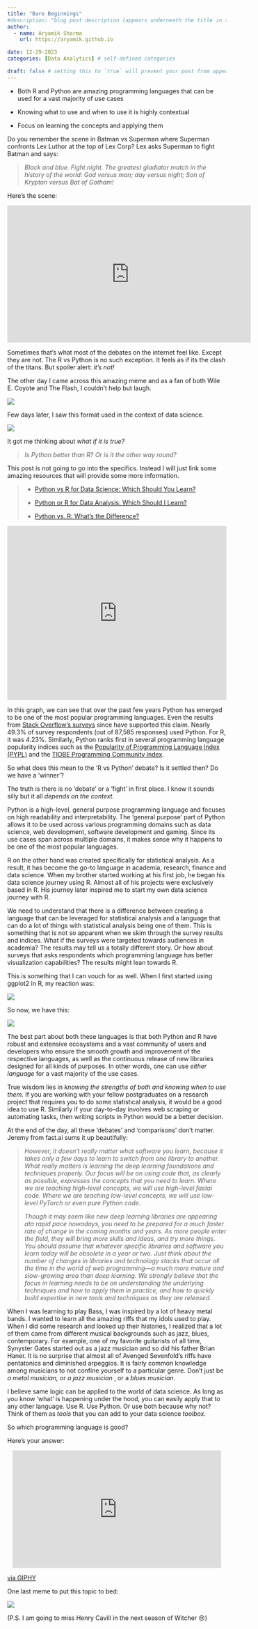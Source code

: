```yaml
---
title: "Bare Beginnings"
#description: "blog post description (appears underneath the title in smaller text) which is included on the listing page"
author:
  - name: Aryamik Sharma
    url: https://aryamik.github.io

date: 12-29-2023
categories: [Data Analytics] # self-defined categories

draft: false # setting this to `true` will prevent your post from appearing on your listing page until you're ready!
---
```


::: {.callout-tip title="TL;DR"}
-   Both R and Python are amazing programming languages that can be used for a vast majority of use cases

-   Knowing what to use and when to use it is highly contextual

-   Focus on learning the concepts and applying them
:::

Do you remember the scene in Batman vs Superman where Superman confronts Lex Luthor at the top of Lex Corp? Lex asks Superman to fight Batman and says:

> *Black and blue. Fight night. The greatest gladiator match in the history of the world: God versus man; day versus night; Son of Krypton versus Bat of Gotham!*

Here's the scene:

```{=html}
<p align = 'center'><iframe width="560" height="315" src="https://www.youtube.com/embed/1DyD2jrWjFM?si=ap_D5Y-yvTsCNV2a" title="YouTube video player" frameborder="0" allow="accelerometer; autoplay; clipboard-write; encrypted-media; gyroscope; picture-in-picture; web-share" allowfullscreen></iframe></p>
```
Sometimes that's what most of the debates on the internet feel like. Except they are not. The R vs Python is no such exception. It feels as if its the clash of the titans. But spoiler alert: *it's not!*

The other day I came across this amazing meme and as a fan of both Wile E. Coyote and The Flash, I couldn't help but laugh.

![](images/Screenshot%20from%202023-12-20%2000-15-21.png){fig-align="center"}

Few days later, I saw this format used in the context of data science.

![](images/Screenshot%20from%202023-12-20%2000-10-34-01.png){fig-align="center"}

It got me thinking about *what if it is true?*

> *Is Python better than R? Or is it the other way round?*

This post is not going to go into the specifics. Instead I will just link some amazing resources that will provide some more information.

> -   [Python vs R for Data Science: Which Should You Learn?](https://www.datacamp.com/blog/python-vs-r-for-data-science-whats-the-difference)
>
> -   [Python or R for Data Analysis: Which Should I Learn?](https://www.coursera.org/articles/python-or-r-for-data-analysis)
>
> -   [Python vs. R: What's the Difference?](https://www.ibm.com/blog/python-vs-r/)

```{=html}
<iframe title="Popular Programming Languages" aria-label="Interactive line chart" id="datawrapper-chart-RASRM" src="https://datawrapper.dwcdn.net/RASRM/1/" scrolling="no" frameborder="0" style="width: 0; min-width: 100% !important; border: none;" height="400" data-external="1"></iframe><script type="text/javascript">!function(){"use strict";window.addEventListener("message",(function(a){if(void 0!==a.data["datawrapper-height"]){var e=document.querySelectorAll("iframe");for(var t in a.data["datawrapper-height"])for(var r=0;r<e.length;r++)if(e[r].contentWindow===a.source){var i=a.data["datawrapper-height"][t]+"px";e[r].style.height=i}}}))}();
</script>
```
In this graph, we can see that over the past few years Python has emerged to be one of the most popular programming languages. Even the results from [Stack Overflow's surveys](https://survey.stackoverflow.co/2023/#technology-most-popular-technologies) since have supported this claim. Nearly 49.3% of survey respondents (out of 87,585 responses) used Python. For R, it was 4.23%. Similarly, Python ranks first in several programming language popularity indices such as the [Popularity of Programming Language Index (PYPL)](https://pypl.github.io/PYPL.html) and the [TIOBE Programming Community index](https://www.tiobe.com/tiobe-index/).

So what does this mean to the 'R vs Python' debate? Is it settled then? Do we have a 'winner'?

The truth is there is no 'debate' or a 'fight' in first place. I know it sounds silly but it all *depends on the context.*

Python is a high-level, general purpose programming language and focuses on high readability and interpretability. The 'general purpose' part of Python allows it to be used across various programming domains such as data science, web development, software development and gaming. Since its use cases span across multiple domains, it makes sense why it happens to be one of the most popular languages.

R on the other hand was created specifically for statistical analysis. As a result, it has become the go-to language in academia, research, finance and data science. When my brother started working at his first job, he began his data science journey using R. Almost all of his projects were exclusively based in R. His journey later inspired me to start my own data science journey with R.

We need to understand that there is a difference between creating a language that can be leveraged for statistical analysis and a language that can do a lot of things with statistical analysis being one of them. This is something that is not so apparent when we skim through the survey results and indices. What if the surveys were targeted towards audiences in academia? The results may tell us a totally different story. Or how about surveys that asks respondents which programming language has better visualization capabilities? The results might lean towards R.

This is something that I can vouch for as well. When I first started using ggplot2 in R, my reaction was:

![](images/Screenshot%20from%202023-12-28%2022-41-11.png){fig-align="center"}

So now, we have this:

![](images/Screenshot%20from%202023-12-20%2009-44-03.png){fig-align="center"}

The best part about both these languages is that both Python and R have robust and extensive ecosystems and a vast community of users and developers who ensure the smooth growth and improvement of the respective languages, as well as the continuous release of new libraries designed for all kinds of purposes. In other words, one can use *either language* for a vast majority of the use cases.

True wisdom lies in *knowing the strengths of both and knowing when to use them*. If you are working with your fellow postgraduates on a research project that requires you to do some statistical analysis, it would be a good idea to use R. Similarly if your day-to-day involves web scraping or automating tasks, then writing scripts in Python would be a better decision.

At the end of the day, all these 'debates' and 'comparisons' don't matter. Jeremy from fast.ai sums it up beautifully:

> *However, it doesn't really matter what software you learn, because it takes only a few days to learn to switch from one library to another. What really matters is learning the deep learning foundations and techniques properly. Our focus will be on using code that, as clearly as possible, expresses the concepts that you need to learn. Where we are teaching high-level concepts, we will use high-level fastai code. Where we are teaching low-level concepts, we will use low-level PyTorch or even pure Python code.*
>
> *Though it may seem like new deep learning libraries are appearing ata rapid pace nowadays, you need to be prepared for a much faster rate of change in the coming months and years. As more people enter the field, they will bring more skills and ideas, and try more things. You should assume that whatever specific libraries and software you learn today will be obsolete in a year or two. Just think about the number of changes in libraries and technology stacks that occur all the time in the world of web programming---a much more mature and slow-growing area than deep learning. We strongly believe that the focus in learning needs to be on understanding the underlying techniques and how to apply them in practice, and how to quickly build expertise in new tools and techniques as they are released.*

When I was learning to play Bass, I was inspired by a lot of heavy metal bands. I wanted to learn all the amazing riffs that my idols used to play. When I did some research and looked up their histories, I realized that a lot of them came from different musical backgrounds such as jazz, blues, contemporary. For example, one of my favorite guitarists of all time, Synyster Gates started out as a jazz musician and so did his father Brian Haner. It is no surprise that almost all of Avenged Sevenfold's riffs have pentatonics and diminished arpeggios. It is fairly common knowledge among musicians to not confine yourself to a particular genre. Don't just be *a metal musician,* or *a jazz musician* , or a *blues musician.*

I believe same logic can be applied to the world of data science. As long as you know 'what' is happening under the hood, you can easily apply that to any other language. Use R. Use Python. Or use both because why not? Think of them as *tools* that you can add to your data science *toolbox.*

So which programming language is good?

Here's your answer:

```{=html}
<p align = 'center'><iframe src="https://giphy.com/embed/3o7aCRloybJlXpNjSU" width="480" height="270" frameBorder="0" class="giphy-embed" allowFullScreen></iframe><p><a href="https://giphy.com/gifs/3o7aCRloybJlXpNjSU">via GIPHY</a></p></p> 
```
One last meme to put this topic to bed:

![](images/Screenshot%20from%202023-12-20%2000-11-03.png){fig-align="center"}

(P.S. I am going to miss Henry Cavill in the next season of Witcher 😢)
